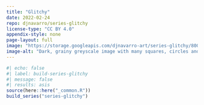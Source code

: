 ```yaml
---
title: "Glitchy"
date: 2022-02-24
repo: djnavarro/series-glitchy
license-type: "CC BY 4.0"
appendix-style: none
page-layout: full
image: "https://storage.googleapis.com/djnavarro-art/series-glitchy/800/pollen_35_3500.jpg"
image-alt: "Dark, grainy greyscale image with many squares, circles and distorted arcs"
---
```

   
::: {.grid}
  
```r
#| echo: false
#| label: build-series-glitchy
#| message: false
#| results: asis
source(here::here("_common.R"))
build_series("series-glitchy")
```
   
:::
   
